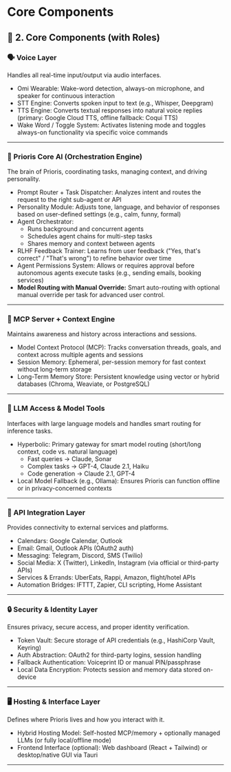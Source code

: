 # Core Components

## 🧠 2. Core Components (with Roles)

### 🗣️ Voice Layer

Handles all real-time input/output via audio interfaces.
- Omi Wearable: Wake-word detection, always-on microphone, and speaker for continuous interaction
- STT Engine: Converts spoken input to text (e.g., Whisper, Deepgram)
- TTS Engine: Converts textual responses into natural voice replies (primary: Google Cloud TTS, offline fallback: Coqui TTS)
- Wake Word / Toggle System: Activates listening mode and toggles always-on functionality via specific voice commands

---

### 🧠 Prioris Core AI (Orchestration Engine)

The brain of Prioris, coordinating tasks, managing context, and driving personality.
- Prompt Router + Task Dispatcher: Analyzes intent and routes the request to the right sub-agent or API
- Personality Module: Adjusts tone, language, and behavior of responses based on user-defined settings (e.g., calm, funny, formal)
- Agent Orchestrator:
  - Runs background and concurrent agents
  - Schedules agent chains for multi-step tasks
  - Shares memory and context between agents
- RLHF Feedback Trainer: Learns from user feedback ("Yes, that's correct" / "That's wrong") to refine behavior over time
- Agent Permissions System: Allows or requires approval before autonomous agents execute tasks (e.g., sending emails, booking services)
- **Model Routing with Manual Override:** Smart auto-routing with optional manual override per task for advanced user control.

---

### 🧩 MCP Server + Context Engine

Maintains awareness and history across interactions and sessions.
- Model Context Protocol (MCP): Tracks conversation threads, goals, and context across multiple agents and sessions
- Session Memory: Ephemeral, per-session memory for fast context without long-term storage
- Long-Term Memory Store: Persistent knowledge using vector or hybrid databases (Chroma, Weaviate, or PostgreSQL)

---

### 🧠 LLM Access & Model Tools

Interfaces with large language models and handles smart routing for inference tasks.
- Hyperbolic: Primary gateway for smart model routing (short/long context, code vs. natural language)
  - Fast queries → Claude, Sonar
  - Complex tasks → GPT-4, Claude 2.1, Haiku
  - Code generation → Claude 2.1, GPT-4
- Local Model Fallback (e.g., Ollama): Ensures Prioris can function offline or in privacy-concerned contexts

---

### 🔌 API Integration Layer

Provides connectivity to external services and platforms.
- Calendars: Google Calendar, Outlook
- Email: Gmail, Outlook APIs (OAuth2 auth)
- Messaging: Telegram, Discord, SMS (Twilio)
- Social Media: X (Twitter), LinkedIn, Instagram (via official or third-party APIs)
- Services & Errands: UberEats, Rappi, Amazon, flight/hotel APIs
- Automation Bridges: IFTTT, Zapier, CLI scripting, Home Assistant

---

### 🔒 Security & Identity Layer

Ensures privacy, secure access, and proper identity verification.
- Token Vault: Secure storage of API credentials (e.g., HashiCorp Vault, Keyring)
- Auth Abstraction: OAuth2 for third-party logins, session handling
- Fallback Authentication: Voiceprint ID or manual PIN/passphrase
- Local Data Encryption: Protects session and memory data stored on-device

---

### 🖥️ Hosting & Interface Layer

Defines where Prioris lives and how you interact with it.
- Hybrid Hosting Model: Self-hosted MCP/memory + optionally managed LLMs (or fully local/offline mode)
- Frontend Interface (optional): Web dashboard (React + Tailwind) or desktop/native GUI via Tauri

--- 